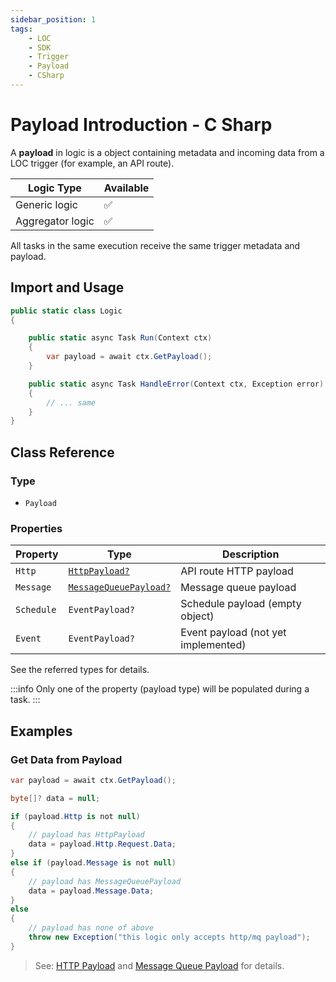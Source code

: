 ```yaml
---
sidebar_position: 1
tags:
    - LOC
    - SDK
    - Trigger
    - Payload
    - CSharp
---
```


# Payload Introduction - C Sharp

A **payload** in logic is a object containing metadata and incoming data from a LOC trigger (for example, an API route).

| Logic Type       | Available |
| ---------------- | --------- |
| Generic logic    | ✅        |
| Aggregator logic | ✅        |

All tasks in the same execution receive the same trigger metadata and payload.

## Import and Usage

```csharp showLineNumbers
public static class Logic
{

    public static async Task Run(Context ctx)
    {
        var payload = await ctx.GetPayload();
    }

    public static async Task HandleError(Context ctx, Exception error)
    {
        // ... same
    }
}
```

## Class Reference

### Type

-   `Payload`

### Properties

| Property   | Type                                                          | Description                         |
| ---------- | ------------------------------------------------------------- | ----------------------------------- |
| `Http`     | [`HttpPayload?`](/sdk-csharp/payload/http-payload)            | API route HTTP payload              |
| `Message`  | [`MessageQueuePayload?`](/sdk-csharp/payload/message-payload) | Message queue payload               |
| `Schedule` | `EventPayload?`                                               | Schedule payload (empty object)     |
| `Event`    | `EventPayload?`                                               | Event payload (not yet implemented) |

See the referred types for details.

:::info
Only one of the property (payload type) will be populated during a task.
:::

## Examples

### Get Data from Payload

```csharp showLineNumbers
var payload = await ctx.GetPayload();

byte[]? data = null;

if (payload.Http is not null)
{
    // payload has HttpPayload
    data = payload.Http.Request.Data;
}
else if (payload.Message is not null)
{
    // payload has MessageQueuePayload
    data = payload.Message.Data;
}
else
{
    // payload has none of above
    throw new Exception("this logic only accepts http/mq payload");
}
```

> See: [HTTP Payload](/sdk-csharp/payload/http-payload) and [Message Queue Payload](/sdk-csharp/payload/message-payload) for details.
